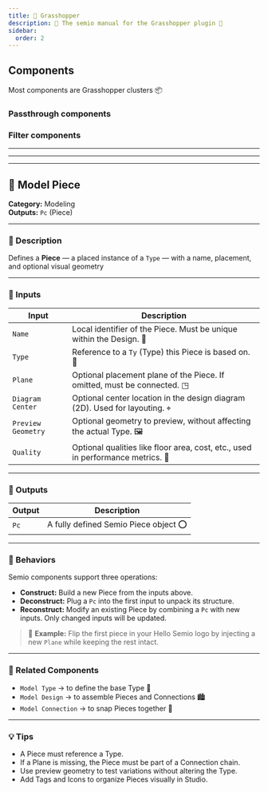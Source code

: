 ```yaml
---
title: 🦗 Grasshopper
description: 📖 The semio manual for the Grasshopper plugin 🦗
sidebar:
  order: 2
---
```


## Components

Most components are Grasshopper clusters 📦

### Passthrough components

### Filter components

---

---

---

## 🧩 Model Piece

**Category:** Modeling  
**Outputs:** `Pc` (Piece)

---

### 📄 Description

Defines a **Piece** — a placed instance of a `Type` — with a name, placement, and optional visual geometry

---

### 🧰 Inputs

| Input              | Description                                                                     |
| ------------------ | ------------------------------------------------------------------------------- |
| `Name`             | Local identifier of the Piece. Must be unique within the Design. 📛             |
| `Type`             | Reference to a `Ty` (Type) this Piece is based on. 🧩                           |
| `Plane`            | Optional placement plane of the Piece. If omitted, must be connected. ◳         |
| `Diagram Center`   | Optional center location in the design diagram (2D). Used for layouting. ⌖      |
| `Preview Geometry` | Optional geometry to preview, without affecting the actual Type. 🖼️             |
| `Quality`          | Optional qualities like floor area, cost, etc., used in performance metrics. 📏 |

---

### 🎯 Outputs

| Output | Description                           |
| ------ | ------------------------------------- |
| `Pc`   | A fully defined Semio Piece object ⭕ |

---

### 🧱 Behaviors

Semio components support three operations:

- **Construct:** Build a new Piece from the inputs above.
- **Deconstruct:** Plug a `Pc` into the first input to unpack its structure.
- **Reconstruct:** Modify an existing Piece by combining a `Pc` with new inputs. Only changed inputs will be updated.

> 🧩 **Example:** Flip the first piece in your Hello Semio logo by injecting a new `Plane` while keeping the rest intact.

---

### 🔗 Related Components

- `Model Type` → to define the base Type 🧱
- `Model Design` → to assemble Pieces and Connections 🏙️
- `Model Connection` → to snap Pieces together 🔗

---

### 💡 Tips

- A Piece must reference a Type.
- If a Plane is missing, the Piece must be part of a Connection chain.
- Use preview geometry to test variations without altering the Type.
- Add Tags and Icons to organize Pieces visually in Studio.

